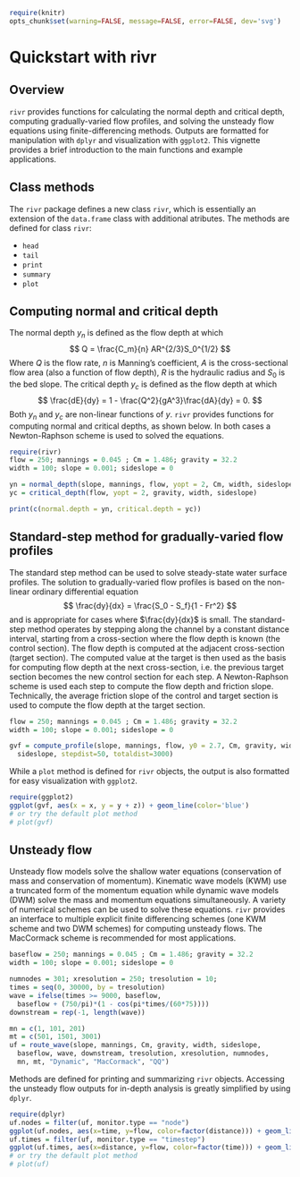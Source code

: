 %\VignetteEngine{knitr::docco_classic} 
%\VignetteIndexEntry{quickstart} 

```{r include=FALSE}
require(knitr)
opts_chunk$set(warning=FALSE, message=FALSE, error=FALSE, dev='svg')
```

Quickstart with rivr
====================

Overview
--------

`rivr` provides functions for calculating the normal depth and critical depth,
computing gradually-varied flow profiles, and solving the unsteady flow 
equations using finite-differencing methods. Outputs are formatted for 
manipulation with `dplyr` and visualization with `ggplot2`. This vignette 
provides a brief introduction to the main functions and example applications.

Class methods
-------------

The `rivr` package defines a new class `rivr`, which is essentially an 
extension of the `data.frame` class with additional atributes. The
methods are defined for class `rivr`:

  - `head` 
  - `tail`
  - `print`
  - `summary`
  - `plot`

Computing normal and critical depth
-----------------------------------

The normal depth $y_n$ is defined as the flow depth at which
$$
Q = \frac{C_m}{n} AR^{2/3}S_0^{1/2}
$$
Where $Q$ is the flow rate, $n$ is Manning's coefficient, $A$ is the 
cross-sectional flow area (also a function of flow depth), $R$ is the 
hydraulic radius and $S_0$ is the bed slope. The critical depth $y_c$ is 
defined as the flow depth at which 
$$
\frac{dE}{dy} = 1 - \frac{Q^2}{gA^3}\frac{dA}{dy} = 0.
$$
Both $y_n$ and $y_c$ are non-linear functions of $y$. `rivr` provides 
functions for computing normal and critical depths, as shown below. In both 
cases a Newton-Raphson scheme is used to solved the equations.

```{r ynyc}
require(rivr)
flow = 250; mannings = 0.045 ; Cm = 1.486; gravity = 32.2
width = 100; slope = 0.001; sideslope = 0

yn = normal_depth(slope, mannings, flow, yopt = 2, Cm, width, sideslope)
yc = critical_depth(flow, yopt = 2, gravity, width, sideslope)

print(c(normal.depth = yn, critical.depth = yc))
```

Standard-step method for gradually-varied flow profiles
-------------------------------------------------------

The standard step method can be used to solve steady-state water surface 
profiles. The solution to gradually-varied flow profiles is based on the 
non-linear ordinary differential equation
$$
\frac{dy}{dx} = \frac{S_0 - S_f}{1 - Fr^2}
$$
and is appropriate for cases where $\frac{dy}{dx}$ is small. The standard-step
method operates by stepping along the channel by a constant distance interval,
starting from a cross-section where the flow depth is known (the control section). 
The flow depth is computed at the adjacent cross-section (target section). The 
computed value at the target is then used as the basis for computing flow depth at 
the next cross-section, i.e. the previous target section becomes the new control 
section for each step. A Newton-Raphson scheme is used each step to compute the 
flow depth and friction slope. Technically, the average friction slope of the 
control and target section is used to compute the flow depth at the target section. 

```{r gvf}
flow = 250; mannings = 0.045 ; Cm = 1.486; gravity = 32.2
width = 100; slope = 0.001; sideslope = 0

gvf = compute_profile(slope, mannings, flow, y0 = 2.7, Cm, gravity, width, 
  sideslope, stepdist=50, totaldist=3000)
```

While a `plot` method is defined for `rivr` objects, the output is also 
formatted for easy visualization with `ggplot2`.

```{r plot-gvf}
require(ggplot2)
ggplot(gvf, aes(x = x, y = y + z)) + geom_line(color='blue')
# or try the default plot method
# plot(gvf)
```

Unsteady flow
-------------

Unsteady flow models solve the shallow water equations (conservation of mass 
and conservation of momentum). Kinematic wave models (KWM) use a truncated form 
of the momentum equation while dynamic wave models (DWM) solve the mass and
momentum equations simultaneously. A variety of numerical schemes can be used to 
solve these equations. `rivr` provides an interface to multiple explicit finite 
differencing schemes (one KWM scheme and two DWM schemes) for computing unsteady
flows. The MacCormack scheme is recommended for most applications. 

```{r uf}
baseflow = 250; mannings = 0.045 ; Cm = 1.486; gravity = 32.2
width = 100; slope = 0.001; sideslope = 0

numnodes = 301; xresolution = 250; tresolution = 10; 
times = seq(0, 30000, by = tresolution)
wave = ifelse(times >= 9000, baseflow,
  baseflow + (750/pi)*(1 - cos(pi*times/(60*75))))
downstream = rep(-1, length(wave))

mn = c(1, 101, 201)
mt = c(501, 1501, 3001)
uf = route_wave(slope, mannings, Cm, gravity, width, sideslope, 
  baseflow, wave, downstream, tresolution, xresolution, numnodes, 
  mn, mt, "Dynamic", "MacCormack", "QQ") 
```

Methods are defined for printing and summarizing `rivr` objects. Accessing the 
unsteady flow outputs for in-depth analysis is greatly simplified by using 
`dplyr`.

```{r uf-access}
require(dplyr)
uf.nodes = filter(uf, monitor.type == "node")
ggplot(uf.nodes, aes(x=time, y=flow, color=factor(distance))) + geom_line()
uf.times = filter(uf, monitor.type == "timestep")
ggplot(uf.times, aes(x=distance, y=flow, color=factor(time))) + geom_line()
# or try the default plot method
# plot(uf)
```
